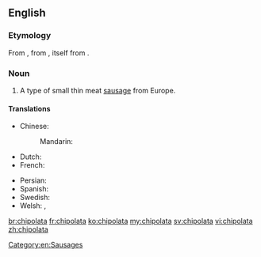 ==English==
{{wikipedia}}

===Etymology===
From {{etyl|fr|en}} {{term|chipolata|lang=fr}}, from {{etyl|it|en}} {{term|cipollata||onion [[confit]]|lang=it}}, itself from {{term|cipolla||onion|lang=it}}.

===Noun===
{{en-noun}}

# A type of small thin meat [[sausage]] from Europe.

====Translations====
{{trans-top|type of sausage}}
* Chinese:
*: Mandarin: {{t|cmn|直布羅陀腸|sc=Hani}}
* Dutch: {{t|nl|chipolata}}
* French: {{t+|fr|chipolata|f}}
{{trans-mid}}
* Persian: {{t|fa|سوسیس کوکتل}}
* Spanish: {{t|es|chipolata}}
* Swedish: {{t+|sv|chipolata|c}}
* Welsh: {{t|cy|tsipolata|f}}, {{t|cy|tshipolata|f}}
{{trans-bottom}}
[[Category:en:Sausages]]

[[br:chipolata]]
[[fr:chipolata]]
[[ko:chipolata]]
[[my:chipolata]]
[[sv:chipolata]]
[[vi:chipolata]]
[[zh:chipolata]]